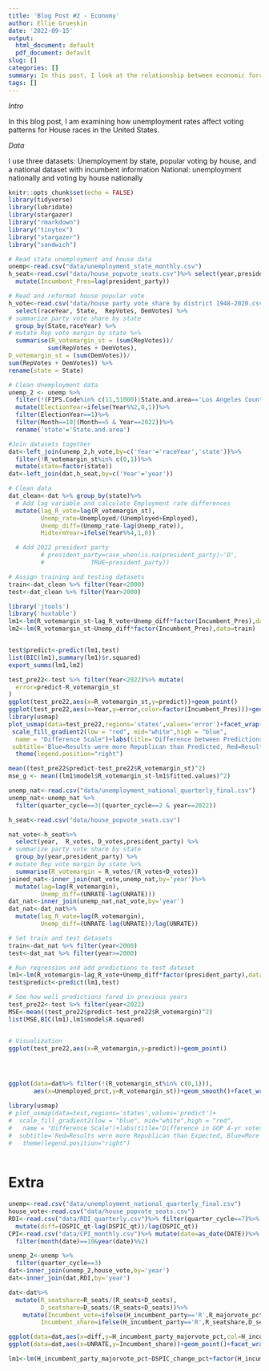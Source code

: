 ```yaml
---
title: 'Blog Post #2 - Economy'
author: Ellie Grueskin
date: '2022-09-15'
output:
  html_document: default
  pdf_document: default
slug: []
categories: []
summary: In this post, I look at the relationship between economic forces and house voting patterns.
tags: []
---
```

*Intro*

In this blog post, I am examining how unemployment rates affect voting patterns 
for House races in the United States.

*Data* 

I use three datasets: Unemployment by state, popular voting by house, and a national
dataset with incumbent information
National: unemployment nationally and voting by house nationally

```r
knitr::opts_chunk$set(echo = FALSE)
library(tidyverse)
library(lubridate)
library(stargazer)
library("rmarkdown")
library("tinytex")
library("stargazer")
library("sandwich")

# Read state unemployment and house data 
unemp<-read.csv("data/unemployment_state_monthly.csv")
h_seat<-read.csv("data/house_popvote_seats.csv")%>% select(year,president_party)%>%
  mutate(Incumbent_Pres=lag(president_party))

# Read and reformat house popular vote
h_vote<-read.csv("data/house party vote share by district 1948-2020.csv")%>%
  select(raceYear, State,  RepVotes, DemVotes) %>%
# summarize party vote share by state
  group_by(State,raceYear) %>%
# mutate Rep vote margin by state %>%
  summarise(R_votemargin_st = (sum(RepVotes))/
           sum(RepVotes + DemVotes),
D_votemargin_st = (sum(DemVotes))/
sum(RepVotes + DemVotes)) %>%
rename(state = State)

# Clean Unemployment data
unemp_2 <- unemp %>% 
  filter(!(FIPS.Code%in% c(11,51000)|State.and.area=='Los Angeles County'))%>% 
  mutate(ElectionYear=ifelse(Year%%2,0,1))%>%
  filter(ElectionYear==1)%>%
  filter(Month==10|(Month==5 & Year==2022))%>%
  rename('state'='State.and.area')

#Join datasets together
dat<-left_join(unemp_2,h_vote,by=c('Year'='raceYear','state'))%>%
  filter(!R_votemargin_st%in% c(0,1))%>%
  mutate(state=factor(state))
dat<-left_join(dat,h_seat,by=c('Year'='year'))

# Clean data
dat_clean<-dat %>% group_by(state)%>%
  # Add lag variable and calculate Employment rate differences
  mutate(lag_R_vote=lag(R_votemargin_st),
         Unemp_rate=Unemployed/(Unemployed+Employed),
         Unemp_diff=(Unemp_rate-lag(Unemp_rate)),
         MidtermYear=ifelse(Year%%4,1,0))

  # Add 2022 president party  
         # president_party=case_when(is.na(president_party)~'D',
         #             TRUE~president_party))

# Assign training and testing datasets
train<-dat_clean %>% filter(Year<2000)
test<-dat_clean %>% filter(Year>2000)
```

```r
library('jtools')
library('huxtable')
lm1<-lm(R_votemargin_st~lag_R_vote+Unemp_diff*factor(Incumbent_Pres),data=train)
lm2<-lm(R_votemargin_st~Unemp_diff*factor(Incumbent_Pres),data=train)


test$predict<-predict(lm1,test)
list(BIC(lm1),summary(lm1)$r.squared)
export_summs(lm1,lm2)

```

```r
test_pre22<-test %>% filter(Year<2022)%>% mutate(
  error=predict-R_votemargin_st
)
ggplot(test_pre22,aes(x=R_votemargin_st,y=predict))+geom_point()
ggplot(test_pre22,aes(x=Year,y=error,color=factor(Incumbent_Pres)))+geom_point()
library(usmap)
plot_usmap(data=test_pre22,regions='states',values='error')+facet_wrap(~Year)+
 scale_fill_gradient2(low = "red", mid="white",high = "blue", 
  name = "Difference Scale")+labs(title='Difference between Predictions and Acutal Values',
 subtitle='Blue=Results were more Republican than Predicted, Red=Results were more Republican than Predicted')+
  theme(legend.position="right")

mean((test_pre22$predict-test_pre22$R_votemargin_st)^2)
mse_g <- mean((lm1$model$R_votemargin_st-lm1$fitted.values)^2)

unemp_nat<-read.csv("data/unemployment_national_quarterly_final.csv")
unemp_nat<-unemp_nat %>% 
  filter(quarter_cycle==3|(quarter_cycle==2 & year==2022))

h_seat<-read.csv("data/house_popvote_seats.csv")

nat_vote<-h_seat%>%
  select(year,  R_votes, D_votes,president_party) %>%
# summarize party vote share by state
  group_by(year,president_party) %>%
# mutate Rep vote margin by state %>%
  summarise(R_votemargin = R_votes/(R_votes+D_votes))
joined_nat<-inner_join(nat_vote,unemp_nat,by='year')%>%
  mutate(lag=lag(R_votemargin),
         Unemp_diff=(UNRATE-lag(UNRATE)))
dat_nat<-inner_join(unemp_nat,nat_vote,by='year')
dat_nat<-dat_nat%>%
  mutate(lag_R_vote=lag(R_votemargin),
         Unemp_diff=(UNRATE-lag(UNRATE))/lag(UNRATE))

# Set train and test datasets
train<-dat_nat %>% filter(year<2000)
test<-dat_nat %>% filter(year>=2000)

# Run regression and add predictions to test dataset
lm1<-lm(R_votemargin~lag_R_vote+Unemp_diff*factor(president_party),data=train)
test$predict<-predict(lm1,test)

# See how well predictions fared in previous years
test_pre22<-test %>% filter(year<2022)
MSE<-mean((test_pre22$predict-test_pre22$R_votemargin)^2)
list(MSE,BIC(lm1),lm1$model$R.squared)


# Visualization
ggplot(test_pre22,aes(x=R_votemargin,y=predict))+geom_point()




ggplot(data=dat%>% filter(!(R_votemargin_st%in% c(0,1))),
       aes(x=Unemployed_prct,y=R_votemargin_st))+geom_smooth()+facet_wrap(~state)

library(usmap)
# plot_usmap(data=test,regions='states',values='predict')+
#  scale_fill_gradient2(low = "blue", mid="white",high = "red", 
#   name = "Difference Scale")+labs(title='Difference in GOP 4-yr voteshare margin',
#  subtitle='Red=Results were more Republican than Expected, Blue=More Democrat than Expected, Gray=No Data')+
#   theme(legend.position="right")
  
```


# Extra 
```r

unemp<-read.csv("data/unemployment_national_quarterly_final.csv")
house_vote<-read.csv("data/house_popvote_seats.csv")
RDI<-read.csv("data/RDI_quarterly.csv")%>% filter(quarter_cycle==7)%>%
  mutate(diff=(DSPIC_qt-lag(DSPIC_qt))/lag(DSPIC_qt))
CPI<-read.csv("data/CPI_monthly.csv")%>% mutate(date=as_date(DATE))%>%
  filter(month(date)==10&year(date)%%2)

unemp_2<-unemp %>% 
  filter(quarter_cycle==3)
dat<-inner_join(unemp_2,house_vote,by='year')
dat<-inner_join(dat,RDI,by='year')

dat<-dat%>%
  mutate(R_seatshare=R_seats/(R_seats+D_seats),
         D_seatshare=D_seats/(R_seats+D_seats))%>%
    mutate(Incumbent_vote=ifelse(H_incumbent_party=='R',R_majorvote_pct,D_majorvote_pct),
         Incumbent_share=ifelse(H_incumbent_party=='R',R_seatshare,D_seatshare))

ggplot(data=dat,aes(x=diff,y=H_incumbent_party_majorvote_pct,col=H_incumbent_party))+geom_point()+facet_wrap(~H_incumbent_party)
ggplot(data=dat,aes(x=UNRATE,y=Incumbent_share))+geom_point()+facet_wrap(~H_incumbent_party)

lm1<-lm(H_incumbent_party_majorvote_pct~DSPIC_change_pct+factor(H_incumbent_party),data=dat)

```

